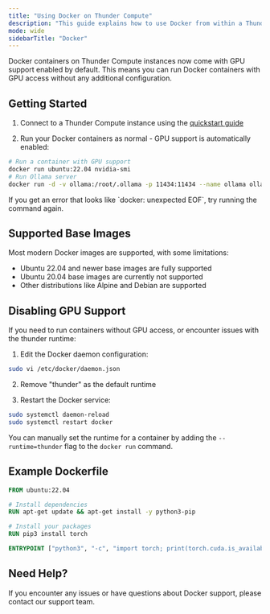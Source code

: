 ```yaml
---
title: "Using Docker on Thunder Compute"
description: "This guide explains how to use Docker from within a Thunder Compute instance"
mode: wide
sidebarTitle: "Docker"
---
```


Docker containers on Thunder Compute instances now come with GPU support enabled by default. This means you can run Docker containers with GPU access without any additional configuration.

## Getting Started

1. Connect to a Thunder Compute instance using the [quickstart guide](https://docs.thundercompute.com/docs/quickstart)

2. Run your Docker containers as normal - GPU support is automatically enabled:

```bash
# Run a container with GPU support
docker run ubuntu:22.04 nvidia-smi
# Run Ollama server
docker run -d -v ollama:/root/.ollama -p 11434:11434 --name ollama ollama/ollama
```

<Note>
  If you get an error that looks like `docker: unexpected EOF`, try running the
  command again.
</Note>

## Supported Base Images

Most modern Docker images are supported, with some limitations:

- Ubuntu 22.04 and newer base images are fully supported
- Ubuntu 20.04 base images are currently not supported
- Other distributions like Alpine and Debian are supported

## Disabling GPU Support

If you need to run containers without GPU access, or encounter issues with the thunder runtime:

1. Edit the Docker daemon configuration:

```bash
sudo vi /etc/docker/daemon.json
```

2. Remove "thunder" as the default runtime

3. Restart the Docker service:

```bash
sudo systemctl daemon-reload
sudo systemctl restart docker
```

You can manually set the runtime for a container by adding the `--runtime=thunder` flag to the `docker run` command.

## Example Dockerfile

```dockerfile
FROM ubuntu:22.04

# Install dependencies
RUN apt-get update && apt-get install -y python3-pip

# Install your packages
RUN pip3 install torch

ENTRYPOINT ["python3", "-c", "import torch; print(torch.cuda.is_available())"]
```

## Need Help?

If you encounter any issues or have questions about Docker support, please contact our support team.
